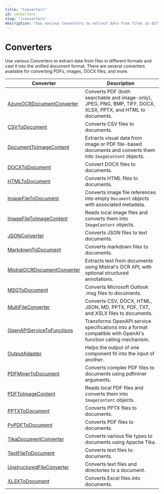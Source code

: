 ```yaml
---
title: "Converters"
id: converters
slug: "/converters"
description: "Use various Converters to extract data from files in different formats and cast it into the unified document format. There are several converters available for converting PDFs, images, DOCX files, and more."
---
```


# Converters

Use various Converters to extract data from files in different formats and cast it into the unified document format. There are several converters available for converting PDFs, images, DOCX files, and more.

| Converter                                                    | Description                                                                                                   |
| --- | --- |
| [AzureOCRDocumentConverter](converters/azureocrdocumentconverter.mdx) | Converts PDF (both searchable and image-only), JPEG, PNG, BMP, TIFF, DOCX, XLSX, PPTX, and HTML to documents. |
| [CSVToDocument](converters/csvtodocument.mdx)                           | Converts CSV files to documents.                                                                              |
| [DocumentToImageContent](converters/documenttoimagecontent.mdx)         | Extracts visual data from image or PDF file-based documents and converts them into `ImageContent` objects.    |
| [DOCXToDocument](converters/docxtodocument.mdx)                         | Convert DOCX files to documents.                                                                              |
| [HTMLToDocument](converters/htmltodocument.mdx)                       | Converts HTML files to documents.                                                                             |
| [ImageFileToDocument](converters/imagefiletodocument.mdx)               | Converts image file references into empty `Document` objects with associated metadata.                        |
| [ImageFileToImageContent](converters/imagefiletoimagecontent.mdx)       | Reads local image files and converts them into `ImageContent` objects.                                        |
| [JSONConverter](converters/jsonconverter.mdx)                           | Converts JSON files to text documents.                                                                        |
| [MarkdownToDocument](converters/markdowntodocument.mdx)               | Converts markdown files to documents.                                                                         |
| [MistralOCRDocumentConverter](converters/mistralocrdocumentconverter.mdx) | Extracts text from documents using Mistral's OCR API, with optional structured annotations.                   |
| [MSGToDocument](converters/msgtodocument.mdx)                           | Converts Microsoft Outlook .msg files to documents.                                                           |
| [MultiFileConverter](converters/multifileconverter.mdx)                 | Converts CSV, DOCX, HTML, JSON, MD, PPTX, PDF, TXT, and XSLX files to documents.                              |
| [OpenAPIServiceToFunctions](converters/openapiservicetofunctions.mdx) | Transforms OpenAPI service specifications into a format compatible with OpenAI's function calling mechanism.  |
| [OutputAdapter](converters/outputadapter.mdx)                         | Helps the output of one component fit into the input of another.                                              |
| [PDFMinerToDocument](converters/pdfminertodocument.mdx)               | Converts complex PDF files to documents using pdfminer arguments.                                             |
| [PDFToImageContent](converters/pdftoimagecontent.mdx)                   | Reads local PDF files and converts them into `ImageContent` objects.                                          |
| [PPTXToDocument](converters/pptxtodocument.mdx)                       | Converts PPTX files to documents.                                                                             |
| [PyPDFToDocument](converters/pypdftodocument.mdx)                     | Converts PDF files to documents.                                                                              |
| [TikaDocumentConverter](converters/tikadocumentconverter.mdx)         | Converts various file types to documents using Apache Tika.                                                   |
| [TextFileToDocument](converters/textfiletodocument.mdx)               | Converts text files to documents.                                                                             |
| [UnstructuredFileConverter](converters/unstructuredfileconverter.mdx) | Converts text files and directories to a document.                                                            |
| [XLSXToDocument](converters/xlsxtodocument.mdx)                         | Converts Excel files into documents.                                                                          |
